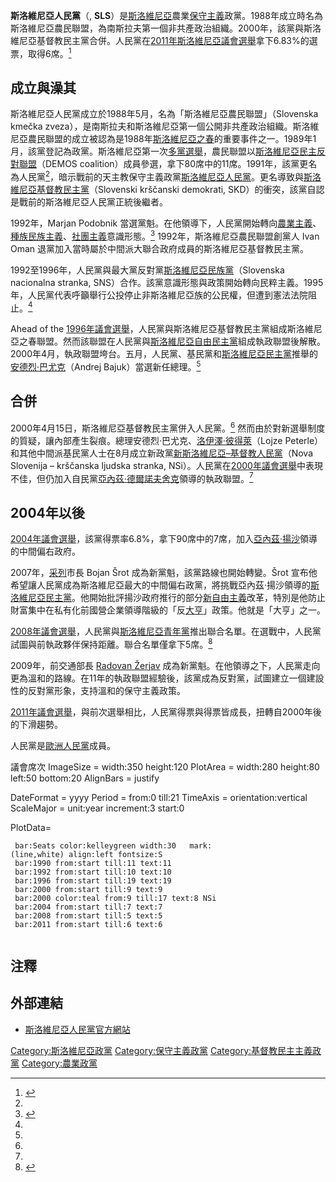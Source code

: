 {{Link style|time=2015-12-12T02:12:48+00:00}}
{{about|成立於1988年的斯洛維尼亞政黨|成立於1892年的斯洛維尼亞政黨|斯洛維尼亞人民黨 (1892)}}
{{Infobox political party
| name_english  = 斯洛維尼亞人民黨
| name_native   = Slovenska ljudska stranka
| colorcode     = #00984A
| party_logo    = [[File:Slovenska_Ljudska_Stranka_logo.svg|frameless]]
| leader        = [[:en:Radovan_Žerjav|Radovan Žerjav]]
| foundation    = 1988
| headquarters  = [[盧布爾雅那|盧布爾雅那]]
| ideology      = [[保守主義|保守主義]] <br> [[農業主義|農業主義]]<ref name="DayEastThomas">{{Citation |first1=Alan John |last1=Day |first2=Roger |last2=East |first3=Richard |last3=Thomas |title=Slovenian People's Party |work=A political and economic dictionary of Eastern Europe |publisher=Routledge |year=2002 |page=533 |url=http://books.google.de/books?id=dt2TXexiKTgC&printsec=frontcover&hl=de&source=gbs_ge_summary_r&cad=0#v=snippet&q=slovenian%20people%27s%20party&f=false |accessdate=14 November 2011 |archive-date=2014-05-26 |archive-url=https://web.archive.org/web/20140526142959/http://books.google.de/books?id=dt2TXexiKTgC&printsec=frontcover&hl=de&source=gbs_ge_summary_r&cad=0#v=snippet&q=slovenian%20people%27s%20party&f=false |dead-url=no }}</ref><ref name="ZajcBoh">{{Citation |url=http://books.google.de/books?id=HeRzzwzdfPkC&pg=PA351&dq=new+slovenia+party&hl=de&ei=OkrdTofUHc3Qsgb37ZW9BA&sa=X&oi=book_result&ct=result&resnum=8&ved=0CFMQ6AEwBw#v=onepage&q=slovenia%20people%27s%20party&f=false |first1=Drago |last1=Zajc |first2=Tomaž |last2=Boh |title=Slovenia |work=The handbook of political change in Eastern Europe |publisher=Edward Elgar Publishing |year=2004 |page=351 |accessdate=9 December 2011 |archive-date=2014-05-26 |archive-url=https://web.archive.org/web/20140526022312/http://books.google.de/books?id=HeRzzwzdfPkC&pg=PA351&dq=new+slovenia+party&hl=de&ei=OkrdTofUHc3Qsgb37ZW9BA&sa=X&oi=book_result&ct=result&resnum=8&ved=0CFMQ6AEwBw#v=onepage&q=slovenia%20people%27s%20party&f=false |dead-url=no }}</ref> <br> [[基督教民主主義|基督教民主主義]]<ref>{{Citation |first=Elisabeth |last=Bakke |title=Central and East European party systems since 1989 |work=Central and Southeast European Politics Since 1989 |publisher=Cambridge University Press |year=2010 |page=80 |url=http://books.google.de/books?id=oFXdiS25N78C&pg=PA80&dq=slovenian+people%27s+party+christian+democratic&hl=de&ei=vinLTuKsAsfAswbd9dn_DA&sa=X&oi=book_result&ct=result&resnum=5&ved=0CEMQ6AEwBA#v=onepage&q=slovenian%20people%27s%20party%20christian%20democratic&f=false |accessdate=22 November 2011}}</ref>
| position = [[中間偏右|中間偏右]]<ref>{{Citation |first=Danica |last=Fink-Hafner |title=Slovenia: Between Bipolarity and Broad Coalition-Building |work=Post-Communist EU Member States: Parties and Party Systems |publisher=Ashgate |year=2006 |page=211 |url=http://books.google.fr/books?id=iNa6l58HNWoC&pg=PA211&dq=slovenian+people%27s+party+centre+right&hl=de&sa=X&ei=xHgiT6urLs20hAeq67HZBA&redir_esc=y#v=onepage&q=slovenian%20people's%20party%20centre%20right&f=false |accessdate=2012-02-26 |archive-date=2019-06-28 |archive-url=https://web.archive.org/web/20190628192027/https://books.google.fr/books?id=iNa6l58HNWoC&pg=PA211&dq=slovenian+people%27s+party+centre+right&hl=de&sa=X&ei=xHgiT6urLs20hAeq67HZBA&redir_esc=y#v=onepage&q=slovenian%20people's%20party%20centre%20right&f=false |dead-url=no }}</ref>
| international =
| european      = [[歐洲人民黨|歐洲人民黨]]
| europarl      =
| seats1_title  = [[斯洛維尼亞國民議會|國民議會]]
| seats1        = {{Infobox political party/seats|0|90|hex=#00984A}}
| seats2_title  = [[欧洲议会|欧洲议会]]
| seats2        = {{Infobox political party/seats|1|8|hex=#00984A}}
| colours       = 綠色、藍色
| website       = {{URL|http://www.sls.si}}
| country       = 斯洛維尼亞
}}
'''斯洛維尼亞人民黨'''（{{lang-sl|'''Slovenska ljudska stranka'''}}, '''SLS'''）是[[斯洛維尼亞|斯洛維尼亞]]農業[[保守主義|保守主義]]政黨。1988年成立時名為斯洛維尼亞農民聯盟，為南斯拉夫第一個非共產政治組織。2000年，該黨與斯洛維尼亞基督教民主黨合併。人民黨在[[2011年斯洛維尼亞議會選舉|2011年斯洛維尼亞議會選舉]]拿下6.83%的選票，取得6席。<ref name="DVK">{{cite web |url=http://volitve.gov.si/dz2011/en/index.html |title=Republic of Slovenia Early Elections for Deputies to the National Assembly 2011 |publisher=National Electoral Commission |accessdate=16 December 2011 |archiveurl=https://archive.is/20120801150748/http://volitve.gov.si/dz2011/en/index.html |archivedate=2012-08-01 }}</ref>

==成立與澡其==
斯洛維尼亞人民黨成立於1988年5月，名為「斯洛維尼亞農民聯盟」（Slovenska kmečka zveza），是南斯拉夫和斯洛維尼亞第一個公開非共產政治組織。斯洛維尼亞農民聯盟的成立被認為是1988年[[斯洛維尼亞之春|斯洛維尼亞之春]]的重要事件之一。1989年1月，該黨登記為政黨。斯洛維尼亞第一次[[1990年斯洛維尼亞議會選舉|多黨選舉]]，農民聯盟以[[斯洛維尼亞民主反對聯盟|斯洛維尼亞民主反對聯盟]]（DEMOS coalition）成員參選，拿下80席中的11席。1991年，該黨更名為人民黨<ref name="DayEastThomas"/>，暗示戰前的天主教保守主義政黨[[斯洛維尼亞人民黨_(1892)|斯洛維尼亞人民黨]]。更名導致與[[斯洛維尼亞基督教民主黨|斯洛維尼亞基督教民主黨]]（Slovenski krščanski demokrati, SKD）的衝突，該黨自認是戰前的斯洛維尼亞人民黨正統後繼者。

1992年，Marjan Podobnik 當選黨魁。在他領導下，人民黨開始轉向[[農業主義|農業主義]]、[[種族民族主義|種族民族主義]]、[[社團主義|社團主義]]意識形態。<ref name="Rizman">{{Citation |first=Rudolf M. |last=Rizman |title=Radical Right Politics in Slovenia |work=The radical right in Central and Eastern Europe since 1989 |publisher=Penn State Press |year=1999 |pages=155-158 |url=http://books.google.de/books?id=QZr1vsDIvlUC&pg=PA342&dq=rizman+slovenian+people%27s+party&hl=de&ei=Go3FTpuXFsnFtAaJ6_2aBw&sa=X&oi=book_result&ct=result&resnum=2&ved=0CDMQ6AEwAQ#v=onepage&q=slovenian%20people%27s%20party&f=false |accessdate=17 November}}</ref> 1992年，斯洛維尼亞農民聯盟創黨人 Ivan Oman 退黨加入當時屬於中間派大聯合政府成員的斯洛維尼亞基督教民主黨。

1992至1996年，人民黨與最大黨反對黨[[斯洛維尼亞民族黨|斯洛維尼亞民族黨]]（Slovenska nacionalna stranka, SNS）合作。該黨意識形態與政策開始轉向民粹主義。1995年，人民黨代表呼籲舉行公投停止非斯洛維尼亞族的公民權，但遭到憲法法院阻止。<ref name="Rizman"/>

Ahead of the [[1996年斯洛維尼亞議會選舉|1996年議會選舉]]，人民黨與斯洛維尼亞基督教民主黨組成斯洛維尼亞之春聯盟。然而該聯盟在人民黨與[[斯洛維尼亞自由民主黨|斯洛維尼亞自由民主黨]]組成執政聯盟後解散。2000年4月，執政聯盟垮台。五月，人民黨、基民黨和[[斯洛維尼亞民主黨|斯洛維尼亞民主黨]]推舉的[[安德烈·巴尤克|安德烈·巴尤克]]（Andrej Bajuk）當選新任總理。<ref name="DayEastThomas"/>

==合併==
2000年4月15日，斯洛維尼亞基督教民主黨併入人民黨。<ref name="ZajcBoh"/> 然而由於對新選舉制度的質疑，讓內部產生裂痕。總理安德烈·巴尤克、[[洛伊澤·彼得萊|洛伊澤·彼得萊]]（Lojze Peterle）和其他中間派基民黨人士在8月成立新政黨[[新斯洛維尼亞–基督教人民黨|新斯洛維尼亞–基督教人民黨]]（Nova Slovenija – krščanska ljudska stranka, NSi）。人民黨在[[2000年斯洛維尼亞議會選舉|2000年議會選舉]]中表現不佳，但仍加入自民黨[[亞內茲·德爾諾夫舍克|亞內茲·德爾諾夫舍克]]領導的執政聯盟。<ref name="DayEastThomas"/>

==2004年以後==
[[2004年斯洛維尼亞議會選舉|2004年議會選舉]]，該黨得票率6.8%，拿下90席中的7席，加入[[亞內茲·揚沙|亞內茲·揚沙]]領導的中間偏右政府。

2007年，[[采列|采列]]市長 Bojan Šrot 成為新黨魁，該黨路線也開始轉變。Šrot 宣布他希望讓人民黨成為斯洛維尼亞最大的中間偏右政黨，將挑戰亞內茲·揚沙領導的[[斯洛維尼亞民主黨|斯洛維尼亞民主黨]]。他開始批評揚沙政府推行的部分[[新自由主義|新自由主義]]改革，特別是他防止財富集中在私有化前國營企業領導階級的「反[[大亨|大亨]]」政策。他就是「大亨」之一。

[[2008年斯洛維尼亞議會選舉|2008年議會選舉]]，人民黨與[[斯洛維尼亞青年黨|斯洛維尼亞青年黨]]推出聯合名單。在選戰中，人民黨試圖與前執政夥伴保持距離。聯合名單僅拿下5席。<ref>{{Cite web |url=http://parties-and-elections.de/slovenia.html |title=存档副本 |access-date=2012-02-26 |archive-date=2019-04-19 |archive-url=https://web.archive.org/web/20190419165959/http://www.parties-and-elections.de/slovenia.html |dead-url=no }}</ref>

2009年，前交通部長 [[:en:Radovan_Žerjav|Radovan Žerjav]] 成為新黨魁。在他領導之下，人民黨走向更為溫和的路線。在11年的執政聯盟經驗後，該黨成為反對黨，試圖建立一個建設性的反對黨形象，支持溫和的保守主義政策。

[[2011年斯洛維尼亞議會選舉|2011年議會選舉]]，與前次選舉相比，人民黨得票與得票皆成長，扭轉自2000年後的下滑趨勢。

人民黨是[[歐洲人民黨|歐洲人民黨]]成員。

議會席次
<timeline>
ImageSize  = width:350 height:120
PlotArea   = width:280 height:80 left:50 bottom:20
AlignBars  = justify

DateFormat = yyyy
Period     = from:0 till:21
TimeAxis   = orientation:vertical
ScaleMajor = unit:year increment:3 start:0

PlotData=
  bar:Seats color:kelleygreen width:30   mark:(line,white) align:left fontsize:S
  bar:1990 from:start till:11 text:11
  bar:1992 from:start till:10 text:10
  bar:1996 from:start till:19 text:19
  bar:2000 from:start till:9 text:9
  bar:2000 color:teal from:9 till:17 text:8 NSi
  bar:2004 from:start till:7 text:7
  bar:2008 from:start till:5 text:5
  bar:2011 from:start till:6 text:6
  </timeline>

== 注釋 ==
{{Reflist}}

==外部連結==
*[http://www.sls.si/ 斯洛維尼亞人民黨官方網站] {{Wayback|url=http://www.sls.si/ |date=20210322074019 }}
{{斯洛文尼亚政党}}
[[Category:斯洛維尼亞政黨|Category:斯洛維尼亞政黨]]
[[Category:保守主義政黨|Category:保守主義政黨]]
[[Category:基督教民主主義政黨|Category:基督教民主主義政黨]]
[[Category:農業政黨|Category:農業政黨]]